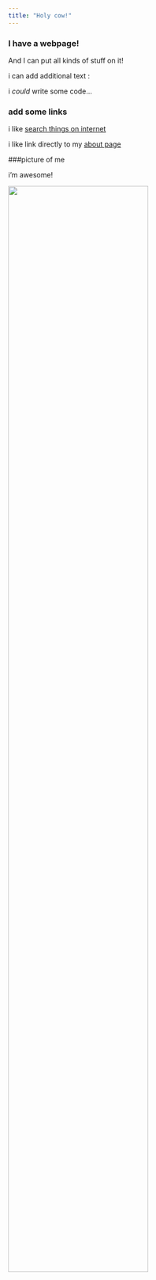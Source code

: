 ```yaml
---
title: "Holy cow!"
---
```


### I have a webpage!

And I can put all kinds of stuff on it!

i can add additional text :

i *could* write some code... 

### add some links 

i like [search things on internet](https://www.google.com)

i like link directly to my [about page](about.html)

###picture of me 

i'm awesome! 

<img src="./images/me.png" style="width:75%">